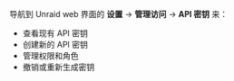 导航到 Unraid web 界面的 **设置** → **管理访问** → **API 密钥** 来：

- 查看现有 API 密钥
- 创建新的 API 密钥
- 管理权限和角色
- 撤销或重新生成密钥
